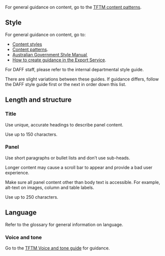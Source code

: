 For general guidance on content, go to the [TFTM content patterns](/content/content-patterns).

## Style

For general guidance on content, go to:

- [Content styles](/content/content-styles)
- [Content patterns](/content/content-patterns).
- [Australian Government Style Manual  ](https://www.stylemanual.gov.au)
- [How to create guidance in the Export Service](/guides/how-to-create-guidance).

For DAFF staff, please refer to the internal departmental style guide.

There are slight variations between these guides. If guidance differs, follow the DAFF style guide first or the next in order down this list.

## Length and structure

### Title

Use unique, accurate headings to describe panel content.

Use up to 150 characters.

### Panel

Use short paragraphs or bullet lists and don’t use sub-heads.

Longer content may cause a scroll bar to appear and provide a bad user experience.

Make sure all panel content other than body text is accessible. For example, alt-text on images, column and table labels.

Use up to 250 characters.

## Language

Refer to the glossary for general information on language.

### Voice and tone

Go to the [TFTM Voice and tone guide](/content/voice-and-tone) for guidance.
